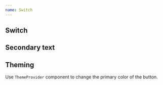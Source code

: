 ```yaml
---
name: Switch
---
```



## Switch

<Playground>
  <Flex space="xl" flow="row" css={{ p: '$8', bc: '$surfaceStill' }}>
    <Switch label="Default" />
    <Switch label="Disabled" disabled />
    <Switch label="Checked disabled" disabled defaultChecked />
  </Flex>
</Playground>

## Secondary text

<Playground>
  <Flex space="xl" css={{ p: '$8', bc: '$surfaceStill' }}>
    <Switch label="Format on save" secondaryLabel="(required)" required />
  </Flex>
</Playground>

## Theming

Use `ThemeProvider` component to change the primary color of the button.

<Playground>
  <Flex space="xl" css={{ p: '$8', bc: '$surfaceStill' }}>
    <Flex flow="row" space="md">
      <ThemeProvider theme="rose">
        <Switch label="Format on save" flow="row-reverse" space="md" />
        <Switch label="Format on save (disabled)" disabled flow="row-reverse" space="md" />
      </ThemeProvider>
    </Flex>
    <Flex flow="row" space="md">
      <ThemeProvider theme="green">
        <Switch label="Format on save" />
        <Switch label="Format on save (disabled)" disabled />
      </ThemeProvider>
    </Flex>
  </Flex>
</Playground>
